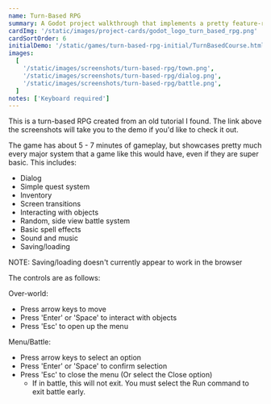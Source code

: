 ```yaml
---
name: Turn-Based RPG
summary: A Godot project walkthrough that implements a pretty feature-rich turn-based RPG
cardImg: '/static/images/project-cards/godot_logo_turn_based_rpg.png'
cardSortOrder: 6
initialDemo: '/static/games/turn-based-rpg-initial/TurnBasedCourse.html'
images:
  [
    '/static/images/screenshots/turn-based-rpg/town.png',
    '/static/images/screenshots/turn-based-rpg/dialog.png',
    '/static/images/screenshots/turn-based-rpg/battle.png',
  ]
notes: ['Keyboard required']
---
```


This is a turn-based RPG created from an old tutorial I found. The link above the screenshots will take you to the demo
if you'd like to check it out.

The game has about 5 - 7 minutes of gameplay, but showcases pretty much every major system that a game like this would
have, even if they are super basic. This includes:

- Dialog
- Simple quest system
- Inventory
- Screen transitions
- Interacting with objects
- Random, side view battle system
- Basic spell effects
- Sound and music
- Saving/loading

NOTE: Saving/loading doesn't currently appear to work in the browser

The controls are as follows:

Over-world:

- Press arrow keys to move
- Press 'Enter' or 'Space' to interact with objects
- Press 'Esc' to open up the menu

Menu/Battle:

- Press arrow keys to select an option
- Press 'Enter' or 'Space' to confirm selection
- Press 'Esc' to close the menu (Or select the Close option)
  - If in battle, this will not exit. You must select the Run command to exit battle early.
